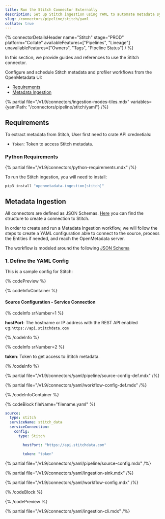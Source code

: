 ```yaml
---
title: Run the Stitch Connector Externally
description: Set up Stitch ingestion using YAML to automate metadata syncing from ELT sources to your central catalog.
slug: /connectors/pipeline/stitch/yaml
collate: true
---
```



{% connectorDetailsHeader
name="Stitch"
stage="PROD"
platform="Collate"
availableFeatures=["Pipelines", "Lineage"]
unavailableFeatures=["Owners", "Tags", "Pipeline Status"]
/ %}



In this section, we provide guides and references to use the Stitch connector.

Configure and schedule Stitch metadata and profiler workflows from the OpenMetadata UI:

- [Requirements](#requirements)
- [Metadata Ingestion](#metadata-ingestion)

{% partial file="/v1.9/connectors/ingestion-modes-tiles.mdx" variables={yamlPath: "/connectors/pipeline/stitch/yaml"} /%}

## Requirements

To extract metadata from Stitch, User first need to crate API crednetials:
- `Token`: Token to access Stitch metadata.


### Python Requirements

{% partial file="/v1.9/connectors/python-requirements.mdx" /%}

To run the Stitch ingestion, you will need to install:

```bash
pip3 install "openmetadata-ingestion[stitch]"
```

## Metadata Ingestion

All connectors are defined as JSON Schemas.
[Here](https://github.com/open-metadata/OpenMetadata/blob/main/openmetadata-spec/src/main/resources/json/schema/entity/services/connections/pipeline/stitchConnection.json)
you can find the structure to create a connection to Stitch.

In order to create and run a Metadata Ingestion workflow, we will follow
the steps to create a YAML configuration able to connect to the source,
process the Entities if needed, and reach the OpenMetadata server.

The workflow is modeled around the following
[JSON Schema](https://github.com/open-metadata/OpenMetadata/blob/main/openmetadata-spec/src/main/resources/json/schema/metadataIngestion/workflow.json)

### 1. Define the YAML Config

This is a sample config for Stitch:

{% codePreview %}

{% codeInfoContainer %}

#### Source Configuration - Service Connection

{% codeInfo srNumber=1 %}

**hostPort**: The hostname or IP address with the REST API enabled eg.`https://api.stitchdata.com`

{% /codeInfo %}

{% codeInfo srNumber=2 %}

**token**: Token to get access to Stitch metadata.

{% /codeInfo %}


{% partial file="/v1.9/connectors/yaml/pipeline/source-config-def.mdx" /%}

<IngestionSinkDef />

{% partial file="/v1.9/connectors/yaml/workflow-config-def.mdx" /%}

{% /codeInfoContainer %}

{% codeBlock fileName="filename.yaml" %}


```yaml {% isCodeBlock=true %}
source:
  type: stitch
  serviceName: stitch_data
  serviceConnection:
    config:
      type: Stitch
```
```yaml {% srNumber=1 %}
        hostPort: "https://api.stitchdata.com"
```
```yaml {% srNumber=2 %}
        token: "token"
```

{% partial file="/v1.9/connectors/yaml/pipeline/source-config.mdx" /%}

{% partial file="/v1.9/connectors/yaml/ingestion-sink.mdx" /%}

{% partial file="/v1.9/connectors/yaml/workflow-config.mdx" /%}

{% /codeBlock %}

{% /codePreview %}

{% partial file="/v1.9/connectors/yaml/ingestion-cli.mdx" /%}
